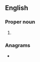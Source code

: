 {{also|etsi|ét-sì}}
==English==

===Proper noun===
{{en-proper noun}}

# {{lb|en|telecommunication}} {{initialism of|[[European]] [[telecommunication|Telecommunication]] [[standard|Standards]] [[institute|Institute]]|lang=en}}

===Anagrams===
* {{anagrams|en|EITs|Esti|SETI|site|ties}}